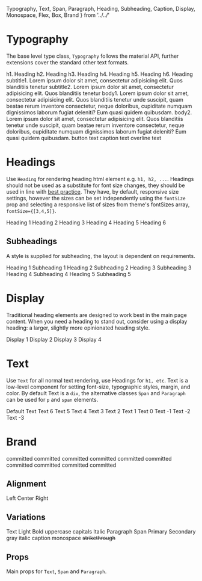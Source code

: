   Typography,
  Text,
  Span,
  Paragraph,
  Heading,
  Subheading,
  Caption,
  Display,
  Monospace,
  Flex,
  Box,
  Brand
} from '../../'

<Meta title="Design System|Typography" component={Typography} />

# Typography

The base level type class, `Typography` follows the material API, further extensions cover the standard
other text formats.

<Preview>
  <Story name="typography">
    <Flex flexDirection="column">
      <Typography variant="h1" gutterBottom>
        h1. Heading
      </Typography>
      <Typography variant="h2" gutterBottom>
        h2. Heading
      </Typography>
      <Typography variant="h3" gutterBottom>
        h3. Heading
      </Typography>
      <Typography variant="h4" gutterBottom>
        h4. Heading
      </Typography>
      <Typography variant="h5" gutterBottom>
        h5. Heading
      </Typography>
      <Typography variant="h6" gutterBottom>
        h6. Heading
      </Typography>
      <Typography variant="subtitle1" gutterBottom>
        subtitle1. Lorem ipsum dolor sit amet, consectetur adipisicing elit.
        Quos blanditiis tenetur
      </Typography>
      <Typography variant="subtitle2" gutterBottom>
        subtitle2. Lorem ipsum dolor sit amet, consectetur adipisicing elit.
        Quos blanditiis tenetur
      </Typography>
      <Typography variant="body1" gutterBottom>
        body1. Lorem ipsum dolor sit amet, consectetur adipisicing elit. Quos
        blanditiis tenetur unde suscipit, quam beatae rerum inventore
        consectetur, neque doloribus, cupiditate numquam dignissimos laborum
        fugiat deleniti? Eum quasi quidem quibusdam.
      </Typography>
      <Typography variant="body2" gutterBottom>
        body2. Lorem ipsum dolor sit amet, consectetur adipisicing elit. Quos
        blanditiis tenetur unde suscipit, quam beatae rerum inventore
        consectetur, neque doloribus, cupiditate numquam dignissimos laborum
        fugiat deleniti? Eum quasi quidem quibusdam.
      </Typography>
      <Typography variant="button" display="block" gutterBottom>
        button text
      </Typography>
      <Typography variant="caption" display="block" gutterBottom>
        caption text
      </Typography>
      <Typography variant="overline" display="block" gutterBottom>
        overline text
      </Typography>
    </Flex>
  </Story>
</Preview>

# Headings

Use `Heading` for rendering heading html element e.g. `h1, h2, ...`. Headings should not be used as a substitute for font size changes,
they should be used in line with [best practice](https://developer.mozilla.org/en-US/docs/Web/HTML/Element/Heading_Elements). They have, by default,
responsive size settings, however the sizes can be set independently using the `fontSize` prop and selecting a responsive list of sizes from theme's
fontSizes array, `fontSize={[3,4,5]}`.

<Preview>
  <Story name="heading">
    <Flex flexDirection="column">
      <Heading.h1>Heading 1</Heading.h1>
      <Heading.h2>Heading 2</Heading.h2>
      <Heading.h3>Heading 3</Heading.h3>
      <Heading.h4>Heading 4</Heading.h4>
      <Heading.h5>Heading 5</Heading.h5>
      <Heading.h6>Heading 6</Heading.h6>
    </Flex>
  </Story>
</Preview>

## Subheadings

A style is supplied for subheading, the layout is dependent on requirements.

<Preview>
  <Story name="subheading">
    <Flex flexDirection="column">
      <Heading.h1>Heading 1</Heading.h1>
      <Subheading.h1>Subheading 1</Subheading.h1>
      <Heading.h2>Heading 2</Heading.h2>
      <Subheading.h2>Subheading 2</Subheading.h2>
      <Heading.h3>Heading 3</Heading.h3>
      <Subheading.h3>Subheading 3</Subheading.h3>
      <Heading.h4>Heading 4</Heading.h4>
      <Subheading.h4>Subheading 4</Subheading.h4>
      <Heading.h5>Heading 5</Heading.h5>
      <Subheading.h5>Subheading 5</Subheading.h5>
    </Flex>
  </Story>
</Preview>

# Display

Traditional heading elements are designed to work best in the main page content.
When you need a heading to stand out, consider using a display heading: a larger, slightly more opinionated heading style.

<Preview>
  <Story name="display">
    <Flex flexDirection="column">
      <Display.d1>Display 1</Display.d1>
      <Display.d2>Display 2</Display.d2>
      <Display.d3>Display 3</Display.d3>
      <Display.d4>Display 4</Display.d4>
    </Flex>
  </Story>
</Preview>

# Text

Use `Text` for all normal text rendering, use Headings for `h1, etc`.
Text is a low-level component for setting font-size, typographic styles, margin, and color.
By default Text is a `div`, the alternative classes `Span` and `Paragraph` can be used for `p` and `span` elements.

<Preview>
  <Story name="text">
    <Flex flexDirection="column">
      <Paragraph>Default Text</Paragraph>
      <Text fontSize={6}>Text 6</Text>
      <Text fontSize={5}>Text 5</Text>
      <Text fontSize={4}>Text 4</Text>
      <Text fontSize={3}>Text 3</Text>
      <Text fontSize={2}>Text 2</Text>
      <Text fontSize={1}>Text 1</Text>
      <Text fontSize={0}>Text 0</Text>
      <Text fontSize={-1}>Text -1</Text>
      <Text fontSize={-2}>Text -2</Text>
      <Text fontSize={-3}>Text -3</Text>
    </Flex>
  </Story>
</Preview>

# Brand

<Preview>
  <Story name="brand">
    <Flex flexDirection="column">
      <Brand fontSize={6}>committed</Brand>
      <Brand fontSize={5}>committed </Brand>
      <Brand fontSize={4}>committed </Brand>
      <Brand fontSize={3}>committed </Brand>
      <Brand fontSize={2}>committed </Brand>
      <Brand fontSize={1}>committed </Brand>
      <Brand fontSize={0}>committed </Brand>
      <Brand fontSize={-1}>committed</Brand>
      <Brand fontSize={-2}>committed</Brand>
      <Brand fontSize={-3}>committed</Brand>
    </Flex>
  </Story>
</Preview>

## Alignment

<Preview>
  <Story name="alignmant">
    <Flex flexDirection="column">
      <Text align="left">Left</Text>
      <Text align="center">Center</Text>
      <Text align="right">Right</Text>
    </Flex>
  </Story>
</Preview>

## Variations

<Preview>
  <Story name="variations">
    <Flex justifyContent="space-around" flexWrap="wrap" alignItems="baseline">
      <Box width={1 / 5} p={3}>
        <Text>Text</Text>
      </Box>
      <Box width={1 / 5} p={3}>
        <Text light={true}>Light</Text>
      </Box>
      <Box width={1 / 5} p={3}>
        <Text bold={true}>Bold</Text>
      </Box>
      <Box width={1 / 5} p={3}>
        <Text upper={true}>uppercase</Text>
      </Box>
      <Box width={1 / 5} p={3}>
        <Text capital={true}>capitals</Text>
      </Box>
      <Box width={1 / 5} p={3}>
        <Text italic={true}>Italic</Text>
      </Box>
      <Box width={1 / 5} p={3}>
        <Paragraph>Paragraph</Paragraph>
      </Box>
      <Box width={1 / 5} p={3}>
        <Span>Span</Span>
      </Box>
      <Box width={1 / 5} p={3}>
        <Text color="primary">Primary</Text>
      </Box>
      <Box width={1 / 5} p={3}>
        <Text color="secondary">Secondary</Text>
      </Box>
      <Box width={1 / 5} p={3}>
        <Text color="lighttext">gray</Text>
      </Box>
      <Box width={1 / 5} p={3}>
        <Text bold={true} italic={true} capital={true}>
          italic
        </Text>
      </Box>
      <Box width={1 / 5} p={3}>
        <Caption>caption</Caption>
      </Box>
      <Box width={1 / 5} p={3}>
        <Monospace>monospace</Monospace>
      </Box>
      <Box width={1 / 5} p={3}>
        <s>
          <Text>strikethrough</Text>
        </s>
      </Box>
    </Flex>
  </Story>
</Preview>

## Props

Main props for `Text`, `Span` and `Paragraph`.

<Props of={Text} />
